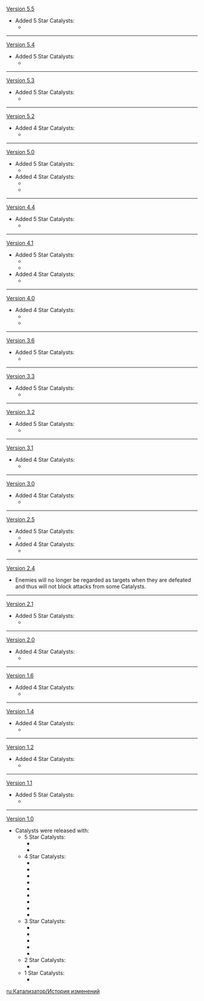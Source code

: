 {{Change History/Header}}
[[Version 5.5]]
* Added 5 Star Catalysts:
** {{Item|Vivid Notions|20|type=Weapon}}
----
[[Version 5.4]]
* Added 5 Star Catalysts:
** {{Item|Sunny Morning Sleep-In|20|type=Weapon}}
----
[[Version 5.3]]
* Added 5 Star Catalysts:
** {{Item|Starcaller's Watch|20|type=Weapon}}
----
[[Version 5.2]]
* Added 4 Star Catalysts:
** {{Item|Waveriding Whirl|20|type=Weapon}}
----
[[Version 5.0]]
* Added 5 Star Catalysts:
** {{Item|Surf's Up|20|type=Weapon}}
* Added 4 Star Catalysts:
** {{Item|Ash-Graven Drinking Horn|20|type=Weapon}}
** {{Item|Ring of Yaxche|20|type=Weapon}}
----
[[Version 4.4]]
* Added 5 Star Catalysts:
** {{Item|Crane's Echoing Call|20|type=Weapon}}
----
[[Version 4.1]]
* Added 5 Star Catalysts:
** {{Item|Tome of the Eternal Flow|20|type=Weapon}}
** {{Item|Cashflow Supervision|20|type=Weapon}}
* Added 4 Star Catalysts:
** {{Item|Ballad of the Boundless Blue|20|type=Weapon}}
----
[[Version 4.0]]
* Added 4 Star Catalysts:
** {{Item|Flowing Purity|20|type=Weapon}}
** {{Item|Sacrificial Jade|20|type=Weapon}}
----
[[Version 3.6]]
* Added 5 Star Catalysts:
** {{Item|Jadefall's Splendor|20|type=Weapon}}
----
[[Version 3.3]]
* Added 5 Star Catalysts:
** {{Item|Tulaytullah's Remembrance|20|type=Weapon}}
----
[[Version 3.2]]
* Added 5 Star Catalysts:
** {{Item|A Thousand Floating Dreams|20|type=Weapon}}
----
[[Version 3.1]]
* Added 4 Star Catalysts:
** {{Item|Wandering Evenstar|20|type=Weapon}}
----
[[Version 3.0]]
* Added 4 Star Catalysts:
** {{Item|Fruit of Fulfillment|20|type=Weapon}}
----
[[Version 2.5]]
* Added 5 Star Catalysts:
** {{Item|Kagura's Verity|20|type=Weapon}}
* Added 4 Star Catalysts:
** {{Item|Oathsworn Eye|20|type=Weapon}}
----
[[Version 2.4]]
* Enemies will no longer be regarded as targets when they are defeated and thus will not block attacks from some Catalysts.
----
[[Version 2.1]]
* Added 5 Star Catalysts:
** {{Item|Everlasting Moonglow|20|type=Weapon}}
----
[[Version 2.0]]
* Added 4 Star Catalysts:
** {{Item|Hakushin Ring|20|type=Weapon}}
----
[[Version 1.6]]
* Added 4 Star Catalysts:
** {{Item|Dodoco Tales|20|type=Weapon}}
----
[[Version 1.4]]
* Added 4 Star Catalysts:
** {{Item|Wine and Song|20|type=Weapon}}
----
[[Version 1.2]]
* Added 4 Star Catalysts:
** {{Item|Frostbearer|20|type=Weapon}}
----
[[Version 1.1]]
* Added 5 Star Catalysts:
** {{Item|Memory of Dust|20|type=Weapon}}
----
[[Version 1.0]]
* Catalysts were released with:
** 5 Star Catalysts:
*** {{Item|Lost Prayer to the Sacred Winds|20|type=Weapon}}
*** {{Item|Skyward Atlas|20|type=Weapon}}
** 4 Star Catalysts:
*** {{Item|Blackcliff Agate|20|type=Weapon}}
*** {{Item|Eye of Perception|20|type=Weapon}}
*** {{Item|Favonius Codex|20|type=Weapon}}
*** {{Item|Mappa Mare|20|type=Weapon}}
*** {{Item|Prototype Amber|20|type=Weapon}}
*** {{Item|Royal Grimoire|20|type=Weapon}}
*** {{Item|Sacrificial Fragments|20|type=Weapon}}
*** {{Item|Solar Pearl|20|type=Weapon}}
*** {{Item|The Widsith|20|type=Weapon}}
** 3 Star Catalysts:
*** {{Item|Emerald Orb|20|type=Weapon}}
*** {{Item|Magic Guide|20|type=Weapon}}
*** {{Item|Otherworldly Story|20|type=Weapon}}
*** {{Item|Thrilling Tales of Dragon Slayers|20|type=Weapon}}
*** {{Item|Twin Nephrite|20|type=Weapon}}
** 2 Star Catalysts:
*** {{Item|Pocket Grimoire|20|type=Weapon}}
** 1 Star Catalysts:
*** {{Item|Apprentice's Notes|20|type=Weapon}}
<noinclude>
[[ru:Катализатор/История изменений]]
</noinclude>